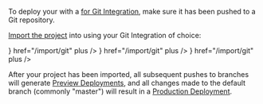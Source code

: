 

To deploy your <Author name={props.name} /> <Type type={props.type} /> with a [<ProductName /> for Git Integration](/docs/v2/git-integrations), make sure it has been pushed to a Git repository.

[Import the project](/import) into <ProductName /> using your Git Integration of choice:

<List columnsDesktop={3} columnsTablet={3} columnsMobile={1}>
  <IconCard label="GitHub" icon={<GitHubIcon />} href="/import/git" plus />
  <IconCard label="GitLab" icon={<GitLabIcon />} href="/import/git" plus />
  <IconCard
    label="Bitbucket"
    icon={<BitbucketIcon />}
    href="/import/git"
    plus
  />
</List>

After your project has been imported, all subsequent pushes to branches will generate [Preview Deployments](/docs/v2/platform/deployments#preview), and all changes made to the default branch (commonly "master") will result in a [Production Deployment](/docs/v2/platform/deployments#production).
